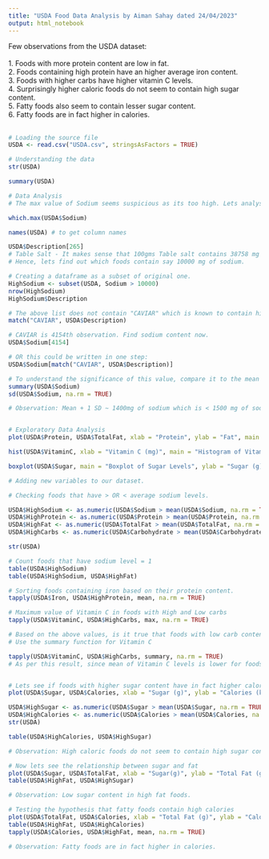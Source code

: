 ---
title: "USDA Food Data Analysis by Aiman Sahay dated 24/04/2023"
output: html_notebook
---

Few observations from the USDA dataset:<br><br>
1. Foods with more protein content are low in fat.<br>
2. Foods containing high protein have an higher average iron content.<br>
3. Foods with higher carbs have higher vitamin C levels.<br>
4. Surprisingly higher caloric foods do not seem to contain high sugar content.<br>
5. Fatty foods also seem to contain lesser sugar content.<br>
6. Fatty foods are in fact higher in calories.<br>
<br>


```{r}
# Loading the source file
USDA <- read.csv("USDA.csv", stringsAsFactors = TRUE)

# Understanding the data
str(USDA)

summary(USDA)

# Data Analysis
# The max value of Sodium seems suspicious as its too high. Lets analyse that.

which.max(USDA$Sodium)

names(USDA) # to get column names

USDA$Description[265]
# Table Salt - It makes sense that 100gms Table salt contains 38758 mg of sodium but no one would have this quantity of salt in one sitting.
# Hence, lets find out which foods contain say 10000 mg of sodium.

# Creating a dataframe as a subset of original one.
HighSodium <- subset(USDA, Sodium > 10000)
nrow(HighSodium)
HighSodium$Description

# The above list does not contain "CAVIAR" which is known to contain high sodium content. Lets look up "CAVIAR" in the dataset.
match("CAVIAR", USDA$Description)

# CAVIAR is 4154th observation. Find sodium content now.
USDA$Sodium[4154]

# OR this could be written in one step:
USDA$Sodium[match("CAVIAR", USDA$Description)]

# To understand the significance of this value, compare it to the mean and standard deviation of sodium.
summary(USDA$Sodium)
sd(USDA$Sodium, na.rm = TRUE)

# Observation: Mean + 1 SD ~ 1400mg of sodium which is < 1500 mg of sodium in CAVIAR. Hence CAVIAR is pretty high in sodium content given that most of the observations have a sodium content of 1400mg. So this value seems okay.


# Exploratory Data Analysis
plot(USDA$Protein, USDA$TotalFat, xlab = "Protein", ylab = "Fat", main = "Protein vs. Fat", col = "red")

hist(USDA$VitaminC, xlab = "Vitamin C (mg)", main = "Histogram of Vitamin C levels", xlim = c(0, 100), breaks=2000)

boxplot(USDA$Sugar, main = "Boxplot of Sugar Levels", ylab = "Sugar (g)")

# Adding new variables to our dataset.

# Checking foods that have > OR < average sodium levels.

USDA$HighSodium <- as.numeric(USDA$Sodium > mean(USDA$Sodium, na.rm = TRUE))
USDA$HighProtein <- as.numeric(USDA$Protein > mean(USDA$Protein, na.rm = TRUE))
USDA$HighFat <- as.numeric(USDA$TotalFat > mean(USDA$TotalFat, na.rm = TRUE))
USDA$HighCarbs <- as.numeric(USDA$Carbohydrate > mean(USDA$Carbohydrate, na.rm = TRUE))

str(USDA)

# Count foods that have sodium level = 1
table(USDA$HighSodium)
table(USDA$HighSodium, USDA$HighFat)

# Sorting foods containing iron based on their protein content.
tapply(USDA$Iron, USDA$HighProtein, mean, na.rm = TRUE)

# Maximum value of Vitamin C in foods with High and Low carbs
tapply(USDA$VitaminC, USDA$HighCarbs, max, na.rm = TRUE)

# Based on the above values, is it true that foods with low carb content have lower Vitamin C levels, and foods with higher carb content have higher Vitamin C levels?
# Use the summary function for Vitamin C

tapply(USDA$VitaminC, USDA$HighCarbs, summary, na.rm = TRUE)
# As per this result, since mean of Vitamin C levels is lower for foods with lower carbs content than higher carbs content, the above result seems fine.


# Lets see if foods with higher sugar content have in fact higher calories
plot(USDA$Sugar, USDA$Calories, xlab = "Sugar (g)", ylab = "Calories (kilo Calories)", main = "Sugar vs. Calories in 100 gms of food", col = blues9)

USDA$HighSugar <- as.numeric(USDA$Sugar > mean(USDA$Sugar, na.rm = TRUE))
USDA$HighCalories <- as.numeric(USDA$Calories > mean(USDA$Calories, na.rm = TRUE))
str(USDA)

table(USDA$HighCalories, USDA$HighSugar)

# Observation: High caloric foods do not seem to contain high sugar content.

# Now lets see the relationship between sugar and fat
plot(USDA$Sugar, USDA$TotalFat, xlab = "Sugar(g)", ylab = "Total Fat (g)", main = "Sugar vs. Fat in 100 gms of Food", col = "palegreen")
table(USDA$HighFat, USDA$HighSugar)

# Observation: Low sugar content in high fat foods.

# Testing the hypothesis that fatty foods contain high calories
plot(USDA$TotalFat, USDA$Calories, xlab = "Total Fat (g)", ylab = "Calories (kilo Calories)", main = "Fat vs. Calories", col = "red")
table(USDA$HighFat, USDA$HighCalories)
tapply(USDA$Calories, USDA$HighFat, mean, na.rm = TRUE)

# Observation: Fatty foods are in fact higher in calories.
```

